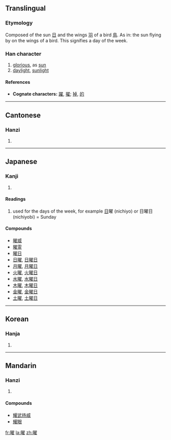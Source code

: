 {{see|耀}}
<!--{{stroke order|strokes=18}}-->
==Translingual==

===Etymology===
Composed of the sun [[日]] and the wings [[羽]] of a bird [[鳥]]. As in: the sun flying by on the wings of a bird. This signifies a day of the week.

===Han character===
{{Han char|rn=72|rad=日|as=14|sn=18|four=6701<sub>4</sub>|canj=日尸一土 (ASMG)}}
# [[glorious]], as [[sun]]
# [[daylight]], [[sunlight]]

====References====
{{Han ref|kx=0501.110|dkj=14227|dj=0871.200|hdz=21540.050|uh=66DC|ud=26332|bh=C260|bd=49760}}

* '''Cognate characters:''' [[躍]], [[擢]]; [[掉]], [[的]]

----
==Cantonese==
===Hanzi===
{{yue-hanzi|jyut=|y=yiu6}}
# {{defn|Cantonese}}

----
==Japanese==
===Kanji===
{{ja-kanji|rs=日18|grade=2}}
# {{defn|Japanese}} 
====Readings====
{{ja-readings|on=[[よう]] (yō)|kun=[[ひかり]] (hikari), [[かがやく]] (kagayaku)}}

#used for the days of the week, for example [[日]]曜 (nichiyo) or 日曜日 (nichiyobi) = Sunday

====Compounds====
*[[曜威]]
*[[曜霊]]
*[[曜日]]
*[[日曜]], [[日曜日]]
*[[月曜]], [[月曜日]]
*[[火曜]], [[火曜日]]
*[[水曜]], [[水曜日]]
*[[木曜]], [[木曜日]]
*[[金曜]], [[金曜日]]
*[[土曜]], [[土曜日]]

----

==Korean==
===Hanja===
{{ko-hanja|hangeul=요|eumhun=|rv=yo|mr=yo|y=yo}}
# {{defn|Korean}}

----
==Mandarin==
===Hanzi===
{{cmn-hanzi|pin=[[yào]] (yao4)|wg=yao<sup>4</sup>}}
# {{defn|Mandarin}}

====Compounds====
*[[耀武扬威]]
*[[耀眼]]

[[fr:曜]]
[[la:曜]]
[[zh:曜]]